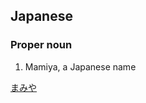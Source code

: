 ==Japanese==
{{ja-kanjitab|ま|み|や|yomi=y}}

===Proper noun===
{{ja-pos|proper|まみや}}

# Mamiya, a Japanese name

[[Category:ja:Names|まみや]]